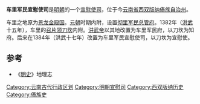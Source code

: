 {{NoteTA
|T=zh-hans:车里宣慰司;zh-hant:車里宣慰司;
|1=zh-hans:车里;zh-hant:車里;
}}
'''车里军民宣慰使司'''是[[明朝|明朝]]的一个[[宣慰使司|宣慰使司]]，位于今[[云南省|云南省]][[西双版纳傣族自治州|西双版纳傣族自治州]]。

车里之地原为[[景龙金殿国|景龙金殿国]]。[[元朝|元朝]]时期内附，设置[[彻里军民总管府|彻里军民总管府]]。1382年（[[洪武|洪武]]十五年），车里的[[召片领|召片领]][[刀坎|刀坎]]内附。[[洪武帝|洪武帝]]以其地改置为车里军民府，以刀坎为知府。后来在1384年（洪武十七年）改置为车里军民宣慰使司，以刀坎为宣慰使。

==参考==
*《[[明史|明史]]》地理志

{{清朝云南省行政区划}}
{{明朝云南行政区划}}
{{明朝行政区划|nocat}}
{{云南土司}}
{{明朝行政区划小作品}}
[[Category:云南古代行政区划|Category:云南古代行政区划]]
[[Category:明朝宣慰司|Category:明朝宣慰司]]
[[Category:西双版纳历史|Category:西双版纳历史]]
[[Category:傣族史|Category:傣族史]]